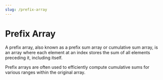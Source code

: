```yaml
---
slug: /prefix-array
---
```


# Prefix Array

A prefix array, also known as a prefix sum array or cumulative sum array, is an array where each element at an index stores the sum of all elements preceding it, including itself.

Prefix arrays are often used to efficiently compute cumulative sums for various ranges within the original array. 